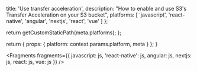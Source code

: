 
  title: 'Use transfer acceleration',
  description: "How to enable and use S3's Transfer Acceleration on your S3 bucket",
  platforms: [
    'javascript',
    'react-native',
    'angular',
    'nextjs',
    'react',
    'vue'
  ]
};

  return getCustomStaticPath(meta.platforms);
};

  return {
    props: {
      platform: context.params.platform,
      meta
    }
  };
}


<Fragments
  fragments={{
    javascript: js,
    'react-native': js,
    angular: js,
    nextjs: js,
    react: js,
    vue: js
  }}
/>
